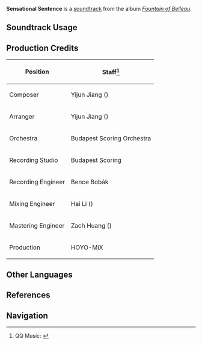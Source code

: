 {{Soundtrack Infobox
|image          = Fountain of Belleau.png
|album          = Fountain of Belleau
|disc           = 1
|number         = 27
|featured       = 
|featured2      = 
|featured3      = 
|featured_disc  = 
|featured_disc2 = 
|featured_disc3 = 
|youtube_id     = Us0uyr5v_tU
|spotify_id     = 55F7CDF1bp47i3aPYwvOH5
|previous       = Searching for Clues
|next           = Deductive Rendition
}}
'''Sensational Sentence''' is a [[soundtrack]] from the album ''[[Fountain of Belleau]]''.

==Soundtrack Usage==
{{Soundtrack Usage
|quest    = Lies Cast Shadows Under Gathered Lights;;When All Return to the Waters;;Ever-Surging Memories;;Yesterday's Tears, Tomorrow's Light;;The Crack of Muskets Breaking the Silence (Quest);;The Lone Isle Glimpsed Through Fog (Quest);;Hunters' Gathering
|location = 
|domain   = 
}}

==Production Credits==
{| class="wikitable"
! Position
! Staff<ref>QQ Music: [https://y.qq.com/n/ryqq/songDetail/003aitgB2s3P09 {{zh|倾危的判词 Sensational Sentence}}]</ref>
|-
! Composer
| Yijun Jiang ({{zh|姜以君}})
|-
! Arranger
| Yijun Jiang ({{zh|姜以君}})
|-
! Orchestra
| Budapest Scoring Orchestra
|-
! Recording Studio
| Budapest Scoring
|-
! Recording Engineer
| Bence Bobák
|-
! Mixing Engineer
| Hai Li ({{zh|李海}})
|-
! Mastering Engineer
| Zach Huang ({{zh|黄巍}})
|-
! Production
| HOYO-MiX
|}
<!--
==Videos==
<gallery>
</gallery>

==Trivia==
-->
==Other Languages==
{{Other Languages
|en      = Sensational Sentence
|zhs     = 倾危的判词
|zhs_rm  = 
|zhs_tl  = 
|ja      = 傾危の判詞
|ja_rm   = Keiki no Hanshi
|ja_tl   = 
}}

==References==
{{Reflist}}

==Navigation==
{{Soundtrack Navbox|Fountain of Belleau}}